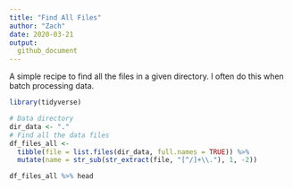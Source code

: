 ```yaml
---
title: "Find All Files"
author: "Zach"
date: 2020-03-21
output:
  github_document
---
```


A simple recipe to find all the files in a given directory. I often do this when
batch processing data.

```r
library(tidyverse)
```

```r
# Data directory
dir_data <- "."
# Find all the data files
df_files_all <-
  tibble(file = list.files(dir_data, full.names = TRUE)) %>%
  mutate(name = str_sub(str_extract(file, "[^/]+\\."), 1, -2))

df_files_all %>% head
```
